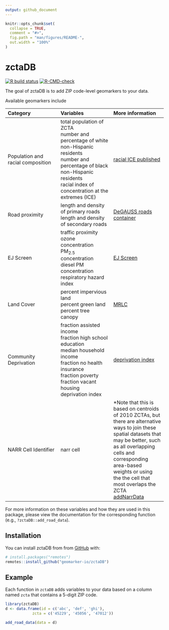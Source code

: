 ```yaml
---
output: github_document
---
```


<!-- README.md is generated from README.Rmd. Please edit that file -->

```r
knitr::opts_chunk$set(
  collapse = TRUE,
  comment = "#>",
  fig.path = "man/figures/README-",
  out.width = "100%"
)
```

# zctaDB

<!-- badges: start -->
[![R build status](https://github.com/geomarker-io/zctaDB/workflows/R-CMD-check/badge.svg)](https://github.com/geomarker-io/zctaDB/actions)
[![R-CMD-check](https://github.com/geomarker-io/zctaDB/workflows/R-CMD-check/badge.svg)](https://github.com/geomarker-io/zctaDB/actions)
<!-- badges: end -->

The goal of zctaDB is to add ZIP code-level geomarkers to your data.

Available geomarkers include

| Category    | Variables   |  More information   | 
| :---------- | :---------- | :---------- | 
| Population and racial composition |  total population of ZCTA <br /> number and percentage of white non-Hispanic residents <br /> number and percentage of black non-Hispanic residents <br /> racial index of concentration at the extremes (ICE) | [racial ICE published](https://doi.org/10.1111/ajt.16186)
| Road proximity   | length and density of primary roads <br /> length and density of secondary roads | [DeGAUSS roads container](https://degauss.org/roads/)
| EJ Screen   | traffic proximity <br /> ozone concentration <br /> PM$_{2.5}$ concentration <br /> diesel PM concentration <br />  respiratory hazard index | [EJ Screen](https://www.epa.gov/ejscreen/overview-environmental-indicators-ejscreen)
| Land Cover   | percent impervious land <br /> percent green land <br /> percent tree canopy <br />  | [MRLC](mrlc.gov)
| Community Deprivation   | fraction assisted income <br /> fraction high school education <br /> median household income <br /> fraction no health insurance <br /> fraction poverty <br /> fraction vacant housing <br /> deprivation index | [deprivation index](https://geomarker.io/dep_index/)
| NARR Cell Identifier  | narr cell | *Note that this is based on centroids of 2010 ZCTAs, but there are alternative ways to join these spatial datasets that may be better, such as all overlapping cells and corresponding area-based weights or using the the cell that most overlaps the ZCTA <br /> [addNarrData](https://geomarker.io/addNarrData/)

For more information on these variables and how they are used in this package, please view the documentation for the corresponding function (e.g., `?zctaDB::add_road_data`).


## Installation

You can install zctaDB from from [GitHub](https://github.com/) with:

``` r
# install.packages("remotes")
remotes::install_github("geomarker-io/zctaDB")
```

## Example

Each function in `zctaDB` adds variables to your data based on a column named `zcta` that contains a 5-digit ZIP code. 

```r
library(zctaDB)
d <- data.frame(id = c('abc', 'def', 'ghi'),
            zcta = c('45229', '45056', '47012'))

add_road_data(data = d)
```


